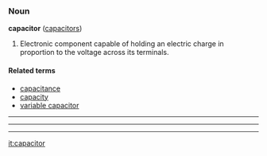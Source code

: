 ===Noun===
'''capacitor''' ([[capacitors]])

# Electronic component capable of holding an electric charge in proportion to the voltage across its terminals.

====Related terms====
*[[capacitance]]
*[[capacity]]
*[[variable capacitor]]

----

----

----

[[it:capacitor]]